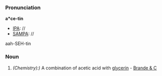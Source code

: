 ===Pronunciation===
'''a*ce-tin'''
*[[IPA]]: //
*[[SAMPA]]: //
aah-SEH-tin
===Noun===
#''(Chemistry):)'' A combination of acetic acid with [[glycerin]] - [[Brande & C]]